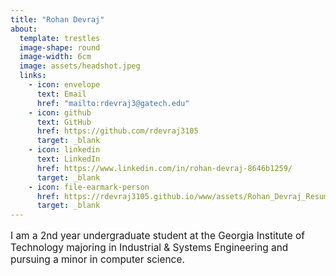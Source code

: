 ```yaml
---
title: "Rohan Devraj"
about: 
  template: trestles
  image-shape: round
  image-width: 6cm
  image: assets/headshot.jpeg
  links: 
    - icon: envelope
      text: Email
      href: "mailto:rdevraj3@gatech.edu"
    - icon: github
      text: GitHub
      href: https://github.com/rdevraj3105
      target: _blank
    - icon: linkedin
      text: LinkedIn
      href: https://www.linkedin.com/in/rohan-devraj-8646b1259/
      target: _blank
    - icon: file-earmark-person
      href: https://rdevraj3105.github.io/www/assets/Rohan_Devraj_Resume_F24.pdf
      target: _blank
---
```


<style>
.large-text {
  font-size: 1.1em;
}
</style>

<p class="large-text">
I am a 2nd year undergraduate student at the Georgia Institute of Technology 
majoring in Industrial & Systems Engineering and pursuing a minor in computer science.
</p>

